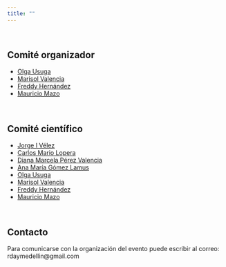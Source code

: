 ```yaml
---
title: ""
---
```


<br/>

## Comité organizador
- [Olga Usuga](http://scienti.colciencias.gov.co:8081/cvlac/visualizador/generarCurriculoCv.do?cod_rh=0000942065)
- [Marisol Valencia](http://scienti.colciencias.gov.co:8081/cvlac/visualizador/generarCurriculoCv.do?cod_rh=0001349957)
- [Freddy Hernández](https://fhernanb.github.io/)
- [Mauricio Mazo](http://ciencias.medellin.unal.edu.co/index.php/component/teachers/?option=com_teachers&escuela=Escuela%20de%20Estad%C3%ADstica&letra=&correo=mamazol@unal.edu.co)

<br/>

## Comité científico
- [Jorge I Vélez](https://www.uninorte.edu.co/web/ingenieria-industrial/nuestros-docentes?p_p_id=InformacionDocenteUninorte2_WAR_InformacionDocenteV3&docenteID=71365457)
- [Carlos Mario Lopera](http://ciencias.medellin.unal.edu.co/index.php/component/teachers/?option=com_teachers&escuela=Escuela%20de%20Estad%C3%ADstica&letra=&correo=cmlopera@unal.edu.co)
- [Diana Marcela Pérez Valencia](http://www.bcamath.org/en/people/dperez)
- [Ana María Gómez Lamus](https://scienti.colciencias.gov.co/cvlac/visualizador/generarCurriculoCv.do?cod_rh=0001543347)
- [Olga Usuga](http://scienti.colciencias.gov.co:8081/cvlac/visualizador/generarCurriculoCv.do?cod_rh=0000942065)
- [Marisol Valencia](http://scienti.colciencias.gov.co:8081/cvlac/visualizador/generarCurriculoCv.do?cod_rh=0001349957)
- [Freddy Hernández](https://fhernanb.github.io/)
- [Mauricio Mazo](http://ciencias.medellin.unal.edu.co/index.php/component/teachers/?option=com_teachers&escuela=Escuela%20de%20Estad%C3%ADstica&letra=&correo=mamazol@unal.edu.co)

<br/>

## Contacto
Para comunicarse con la organización del evento puede escribir al correo: rdaymedellin@gmail.com


